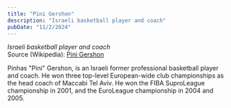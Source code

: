 ```yaml
---
title: "Pini Gershon"
description: "Israeli basketball player and coach"
pubDate: "11/2/2024"
---
```


*Israeli basketball player and coach*  
Source (Wikipedia): [Pini Gershon][1]

Pinhas "Pini" Gershon, is an Israeli former professional basketball player and coach. He won three top-level European-wide club championships as the head coach of Maccabi Tel Aviv. He won the FIBA SuproLeague championship in 2001, and the EuroLeague championship in 2004 and 2005.

[1]: https://en.wikipedia.org/wiki/Pini_Gershon

